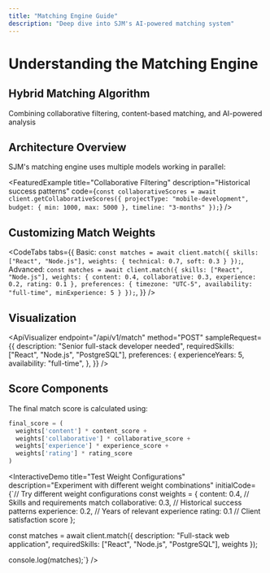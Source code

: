 ```yaml
---
title: "Matching Engine Guide"
description: "Deep dive into SJM's AI-powered matching system"
---
```


# Understanding the Matching Engine

<FuturisticCard>
  <div className="flex items-center gap-4">
    <div className="flex-1">
      <h2 className="text-xl font-bold mb-2">Hybrid Matching Algorithm</h2>
      <p>
        Combining collaborative filtering, content-based matching, and
        AI-powered analysis
      </p>
    </div>
  </div>
</FuturisticCard>

## Architecture Overview

SJM's matching engine uses multiple models working in parallel:

<div className="grid grid-cols-1 md:grid-cols-2 gap-6 my-8">
  <FeaturedExample
    title="Content-Based Matching"
    description="TF-IDF vectorization for skill comparison"
    code={`const contentScores = await client.getContentScores({
  requiredSkills: ["React Native", "TypeScript"],
  projectDescription: "Mobile app development"
});`}
  />

  <FeaturedExample
    title="Collaborative Filtering"
    description="Historical success patterns"
    code={`const collaborativeScores = await client.getCollaborativeScores({
  projectType: "mobile-development",
  budget: { min: 1000, max: 5000 },
  timeline: "3-months"
});`}
  />
</div>

## Customizing Match Weights

<CodeTabs
  tabs={{
    Basic: `const matches = await client.match({
  skills: ["React", "Node.js"],
  weights: {
    technical: 0.7,
    soft: 0.3
  }
});`,
    Advanced: `const matches = await client.match({
  skills: ["React", "Node.js"],
  weights: {
    content: 0.4,
    collaborative: 0.3,
    experience: 0.2,
    rating: 0.1
  },
  preferences: {
    timezone: "UTC-5",
    availability: "full-time",
    minExperience: 5
  }
});`,
  }}
/>

## Visualization

<ApiVisualizer
  endpoint="/api/v1/match"
  method="POST"
  sampleRequest={{
    description: "Senior full-stack developer needed",
    requiredSkills: ["React", "Node.js", "PostgreSQL"],
    preferences: {
      experienceYears: 5,
      availability: "full-time",
    },
  }}
/>

## Score Components

The final match score is calculated using:

```python
final_score = (
  weights['content'] * content_score +
  weights['collaborative'] * collaborative_score +
  weights['experience'] * experience_score +
  weights['rating'] * rating_score
)
```

<InteractiveDemo
  title="Test Weight Configurations"
  description="Experiment with different weight combinations"
  initialCode={`// Try different weight configurations
const weights = {
  content: 0.4,       // Skills and requirements match
  collaborative: 0.3, // Historical success patterns
  experience: 0.2,    // Years of relevant experience
  rating: 0.1         // Client satisfaction score
};

const matches = await client.match({
description: "Full-stack web application",
requiredSkills: ["React", "Node.js", "PostgreSQL"],
weights
});

console.log(matches);`}
/>
